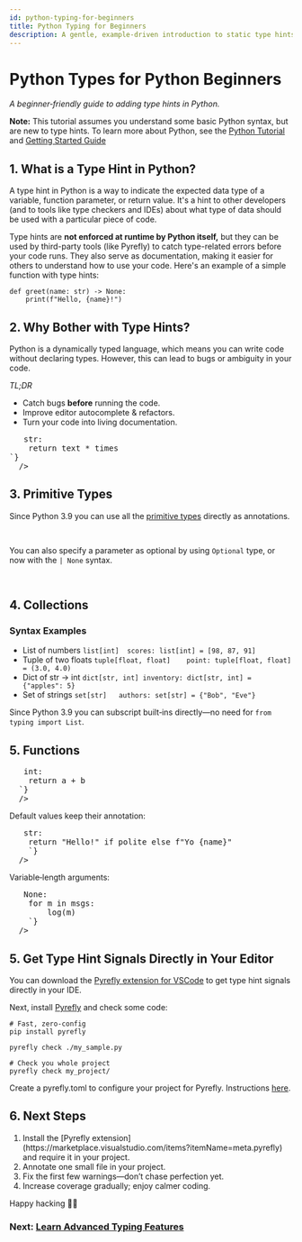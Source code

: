 ```yaml
---
id: python-typing-for-beginners
title: Python Typing for Beginners
description: A gentle, example‑driven introduction to static type hints in Python.
---
```



# Python Types for Python Beginners

*A beginner‑friendly guide to adding type hints in Python.*

**Note:** This tutorial assumes you understand some basic Python syntax, but are new to type hints. To learn more about Python, see the [Python Tutorial](https://docs.python.org/3/tutorial/) and [Getting Started Guide](https://www.python.org/about/gettingstarted/)

## 1. What is a Type Hint in Python?

A type hint in Python is a way to indicate the expected data type of a variable, function parameter, or return value. It's a hint to other developers (and to tools like type checkers and IDEs) about what type of data should be used with a particular piece of code.

Type hints are **not enforced at runtime by Python itself,** but they can be used by third-party tools (like Pyrefly) to catch type-related errors before your code runs. They also serve as documentation, making it easier for others to understand how to use your code.
Here's an example of a simple function with type hints:

```
def greet(name: str) -> None:
    print(f"Hello, {name}!")
```

## 2. Why Bother with Type Hints?

Python is a dynamically typed language, which means you can write code without declaring types. However, this can lead to bugs or ambiguity in your code.

_TL;DR_
* Catch bugs **before** running the code.
* Improve editor autocomplete & refactors.
* Turn your code into living documentation.


<pre>
  <TryPyreflyBrowserOnly
  sampleFilename="why_hints.py"
  isCodeSnippet={true}
  codeSample={`# Without hints – is "times" a str, int, or list?
def repeat(text, times):
    return text * times

# With hints – intent is crystal clear.
def repeat(text: str, times: int) -> str:
    return text * times
`}
  />
</pre>



## 3. Primitive Types

Since Python 3.9 you can use all the [primitive types](https://docs.python.org/3/library/stdtypes.html) directly as annotations.

<pre>
  <TryPyreflyBrowserOnly
  sampleFilename="primitives_types.py"
  isCodeSnippet={true}
  codeSample={`age: int = 30
height: float = 1.85
name: str = "Tyler Typer"
is_admin: bool = False
`}
/>
</pre>

You can also specify a parameter as optional by using `Optional` type, or now with the `| None` syntax.

<pre>
  <TryPyreflyBrowserOnly
  sampleFilename="primitive2_types.py"
  isCodeSnippet={true}
  codeSample={`from typing import Optional

middle_name: Optional[str] = None        # classic
nickname: str | None = None              # 3.10+ shorthand
`}
/>
</pre>

## 4. Collections

### Syntax	Examples
- List of numbers	`list[int]	scores: list[int] = [98, 87, 91]`
- Tuple of two floats	`tuple[float, float]	point: tuple[float, float] = (3.0, 4.0)`
- Dict of str -> int	`dict[str, int]	inventory: dict[str, int] = {"apples": 5}`
- Set of strings	`set[str]	authors: set[str] = {"Bob", "Eve"}`

Since Python 3.9 you can subscript built‑ins directly—no need for `from typing import List`.

## 5. Functions
<pre>
  <TryPyreflyBrowserOnly
  sampleFilename="basic_function_types.py"
  isCodeSnippet={true}
  codeSample={`# Simple function
def add(a: int, b: int) -> int:
    return a + b
  `}
  />
</pre>
Default values keep their annotation:

<pre>
  <TryPyreflyBrowserOnly
  sampleFilename="defaul_value_types.py"
  isCodeSnippet={true}
  codeSample={`# Function with default value
def greet(name: str, polite: bool = True) -> str:
    return "Hello!" if polite else f"Yo {name}"
    `}
  />
</pre>
Variable‑length arguments:

<pre>
  <TryPyreflyBrowserOnly
  sampleFilename="variable_length_types.py"
  isCodeSnippet={true}
  codeSample={`# Variable length functions
from collections.abc import Callable

Logger = Callable[[str], None]

def debug(*msgs: str, log: Logger | None = print) -> None:
    for m in msgs:
        log(m)
    `}
  />
</pre>

## 5. Get Type Hint Signals Directly in Your Editor

You can download the [Pyrefly extension for VSCode](https://marketplace.visualstudio.com/items?itemName=meta.pyrefly) to get type hint signals directly in your IDE.

Next, install [Pyrefly](https://pypi.org/project/pyrefly/) and check some code:
```
# Fast, zero‑config
pip install pyrefly

pyrefly check ./my_sample.py

# Check you whole project
pyrefly check my_project/
```

Create a pyrefly.toml to configure your project for Pyrefly. Instructions [here](../configuration).

## 6. Next Steps
<ol>
  <li>Install the [Pyrefly extension](https://marketplace.visualstudio.com/items?itemName=meta.pyrefly) and require it in your project.</li>
  <li>Annotate one small file in your project.</li>
  <li>Fix the first few warnings—don’t chase perfection yet.</li>
  <li>Increase coverage gradually; enjoy calmer coding.</li>
</ol>
Happy hacking 🐍✨

### Next: [Learn Advanced Typing Features](../python-typing-5-minutes#advanced-types)
